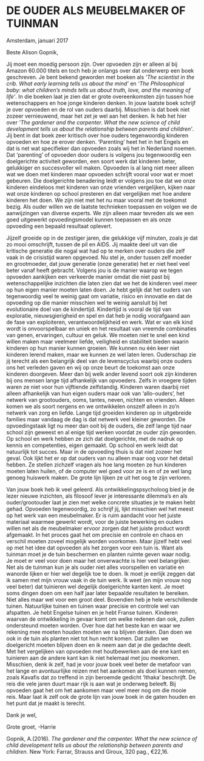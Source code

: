 # DE OUDER ALS MEUBELMAKER OF TUINMAN


Amsterdam, januari 2017

Beste Alison Gopnik,


Jij moet een moedig persoon zijn. Over opvoeden zijn er alleen al bij Amazon 60.000 titels en toch heb je onlangs over dat onderwerp een boek geschreven. Je bent bekend geworden met boeken als *‘The scientist in the crib. What early learning tells us about the mind’* en *‘The Philosophical baby: what children’s minds tells us about truth, love, and the meaning of life’*. In die boeken laat je zien dat er grote overeenkomsten zijn tussen hoe wetenschappers en hoe jonge kinderen denken. In jouw laatste boek schrijf je over opvoeden en de rol van ouders daarbij. Misschien is dat boek niet zozeer vernieuwend, maar het zet je wel aan het denken. Ik heb het hier over *‘The gardener and the carpenter. What the new science of child development tells us about the relationship between parents and children’*. Jij bent in dat boek zeer kritisch over hoe ouders tegenwoordig kinderen opvoeden en hoe ze erover denken. ‘Parenting’ heet het in het Engels en dat is net wat specifieker dan opvoeden zoals wij het in Nederland noemen. Dat ‘parenting’ of opvoeden door ouders is volgens jou tegenwoordig een doelgerichte activiteit geworden, een soort werk dat kinderen beter, gelukkiger en succesvoller wil maken. Opvoeden is al lang niet meer alleen wat we doen met kinderen maar opvoeden schrijft vooral voor wat er moet gebeuren. Die doelgerichte benadering leidt er volgens jou toe dat we onze kinderen eindeloos met kinderen van onze vrienden vergelijken, kijken naar wat onze kinderen op school presteren en dat vergelijken met hoe andere kinderen het doen. We zijn niet met het nu maar vooral met de toekomst bezig. Als ouder willen we de laatste technieken toepassen en volgen we de aanwijzingen van diverse experts. We zijn alleen maar tevreden als we een goed uitgewerkt opvoedingsmodel kunnen toepassen en als onze opvoeding een bepaald resultaat oplevert. 


Jijzelf groeide op in de zestiger jaren, die gelukkige vijf minuten, zoals je dat zo mooi omschrijft, tussen de pil en AIDS. Jij maakte deel uit van die kritische generatie die nogal wat had op te merken over ouders die zelf vaak in de crisistijd waren opgevoed. Nu stel je, onder tussen zelf moeder en grootmoeder, dat jouw generatie (onze generatie) het er niet heel veel beter vanaf heeft gebracht. Volgens jou is de manier waarop we tegen opvoeden aankijken een verkeerde manier omdat die niet past bij wetenschappelijke inzichten die laten zien dat we het de kinderen veel meer op hun eigen manier moeten laten doen. Je hebt gelijk dat het ouders van tegenwoordig veel te weinig gaat om variatie, risico en innovatie en dat de opvoeding op die manier misschien wel te weinig aansluit bij het evolutionaire doel van de kindertijd. Kindertijd is vooral de tijd van exploratie, nieuwsgierigheid en spel en dat heb je nodig voorafgaand aan de fase van exploiteren, verantwoordelijkheid en werk. Wat er van elk kind wordt is onvoorspelbaar en uniek en het resultaat van vreemde combinaties van genen, ervaringen, cultuur en geluk. We moeten niet te snel een kind willen maken maar veelmeer liefde, veiligheid en stabiliteit bieden waarin kinderen op hun manier kunnen groeien. We kunnen nu één keer niet kinderen lerend maken, maar we kunnen ze wel laten leren. Ouderschap zie jij terecht als een belangrijk deel van de levenscyclus waarbij onze ouders ons het verleden gaven en wij op onze beurt de toekomst aan onze kinderen doorgeven. 
Meer dan bij welk ander levend soort ook zijn kinderen bij ons mensen lange tijd afhankelijk van opvoeders. Zelfs in vroegere tijden waren ze niet voor hun vijftiende zelfstandig. Kinderen waren daarbij niet alleen afhankelijk van hun eigen ouders maar ook van ‘allo-ouders’, het netwerk van grootouders, ooms, tantes, neven, nichten en vrienden. Alleen komen we als soort nergens en we ontwikkelen onszelf alleen in zo’n netwerk van zorg en liefde. Lange tijd groeiden kinderen op in uitgebreide families maar vandaag de dag is dat netwerk veel kleiner geworden. De opvoedingstaak ligt nu meer dan ooit bij de ouders, die zelf lange tijd naar school zijn geweest en al enige tijd werken voordat ze ouder zijn geworden. Op school en werk hebben ze zich dat doelgerichte, met de nadruk op kennis en competenties, eigen gemaakt. Op school en werk leidt dat natuurlijk tot succes. Maar in de opvoeding thuis is dat niet zozeer het geval. Ook lijkt het er op dat ouders van nu alleen maar oog voor het detail hebben. Ze stellen zichzelf vragen als hoe lang moeten ze hun kinderen moeten laten huilen, of de computer wel goed voor ze is en of ze wel lang genoeg huiswerk maken. De grote lijn lijken ze uit het oog te zijn verloren.


Van jouw boek heb ik veel geleerd. Als ontwikkelingspsycholoog bied je de lezer nieuwe inzichten, als filosoof lever je interessante dilemma’s en als ouder/grootouder laat je zien met welke concrete situaties je te maken hebt gehad. Opvoeden tegenwoordig, zo schrijf jij, lijkt misschien wel het meest op het werk van een meubelmaker. Er is ruim aandacht voor het juiste materiaal waarmee gewerkt wordt, voor de juiste bewerking en ouders willen net als de meubelmaker ervoor zorgen dat het juiste product wordt afgemaakt. In het proces gaat het om precisie en controle en chaos en verschil moeten zoveel mogelijk worden voorkomen. Maar jijzelf hebt veel op met het idee dat opvoeden als het zorgen voor een tuin is. Want als tuinman moet je de tuin beschermen en planten ruimte geven waar nodig. Je moet er veel voor doen maar het onverwachte is hier veel belangrijker. Net als de tuinman kun je als ouder niet alles voorspellen en variatie en wanorde lijken er hier wel degelijk toe te doen. Ik moet je eerlijk zeggen dat ik samen met mijn vrouw vaak in de tuin werk. Ik weet (en mijn vrouw nog veel beter) dat tuinieren wel degelijk doelgerichte kanten kent. Je moet soms dingen doen om een half jaar later bepaalde resultaten te bereiken. Niet alles maar wel voor een groot deel. Bovendien heb je hele verschillende tuinen. Natuurlijke tuinen en tuinen waar precisie en controle wel van afspatten. Je hebt Engelse tuinen en je hebt Franse tuinen. Kinderen waarvan de ontwikkeling in gevaar komt om welke redenen dan ook, zullen ondersteund moeten worden. Over hoe dat het beste kan en waar we rekening mee moeten houden moeten we na blijven denken. Dan doen we ook in de tuin als planten niet tot hun recht komen. Dat zullen we doelgericht moeten blijven doen en ik neem aan dat je die gedachte deelt. Met het vergelijken van opvoeden met houtbewerken aan de ene kant en tuinieren aan de andere kant kan ik niet helemaal met jou meekomen. Misschien, denk ik zelf, had je voor jouw boek veel beter de metafoor van het lange en avontuurlijke reizen met het aankomen als doel kunnen nemen, zoals Kavafis dat zo treffend in zijn beroemde gedicht ‘Ithaka’ beschrijft. De reis die vele jaren duurt maar rijk is aan wat je onderweg beleeft. Bij opvoeden gaat het om het aankomen maar veel meer nog om die mooie reis. Maar laat ik zelf ook de grote lijn van jouw boek in de gaten houden en het punt dat je maakt is terecht. 

Dank je wel, 

Grote groet, -Harrie

  

Gopnik, A.(2016). *The gardener and the carpenter. What the new science of child development tells us about the relationship between parents and children.* New York: Farrar, Strauss and Giroux, 320 pag., €22,16.


